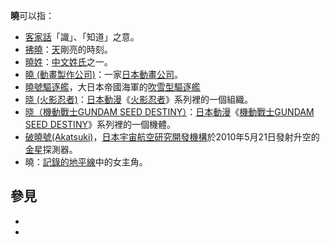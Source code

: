 '''曉'''可以指：
*[[客家話|客家話]]「識」、「知道」之意。
*[[拂曉|拂曉]]：[[天空|天]]剛亮的時刻。
*[[曉姓|曉姓]]：[[中文|中文]][[姓氏|姓氏]]之一。
*[[曉_(動畫製作公司)|曉 (動畫製作公司)]]：一家[[日本動畫工作室列表|日本動畫公司]]。
*[[曉號驅逐艦|曉號驅逐艦]]，大日本帝國海軍的[[吹雪型驅逐艦|吹雪型驅逐艦]]
*[[晓_(火影忍者)|晓 (火影忍者)]]：[[日本|日本]][[動漫|動漫]]《[[火影忍者|火影忍者]]》系列裡的一個組織。
*[[ORB-01_Akatsuki|晓（機動戰士GUNDAM SEED DESTINY）]]：[[日本|日本]][[動漫|動漫]]《[[機動戰士GUNDAM_SEED_DESTINY|機動戰士GUNDAM SEED DESTINY]]》系列裡的一個機體。
*[[破曉號|破曉號(Akatsuki)]]，[[日本宇宙航空研究開發機構|日本宇宙航空研究開發機構]]於2010年5月21日發射升空的[[金星|金星]]探測器。
*曉：[[記錄的地平線|記錄的地平線]]中的女主角。

== 參見 ==
* {{Lookfrom|曉}}
* {{Lookfrom|晓}}

{{消歧義|Cat=一字消歧義|X}}